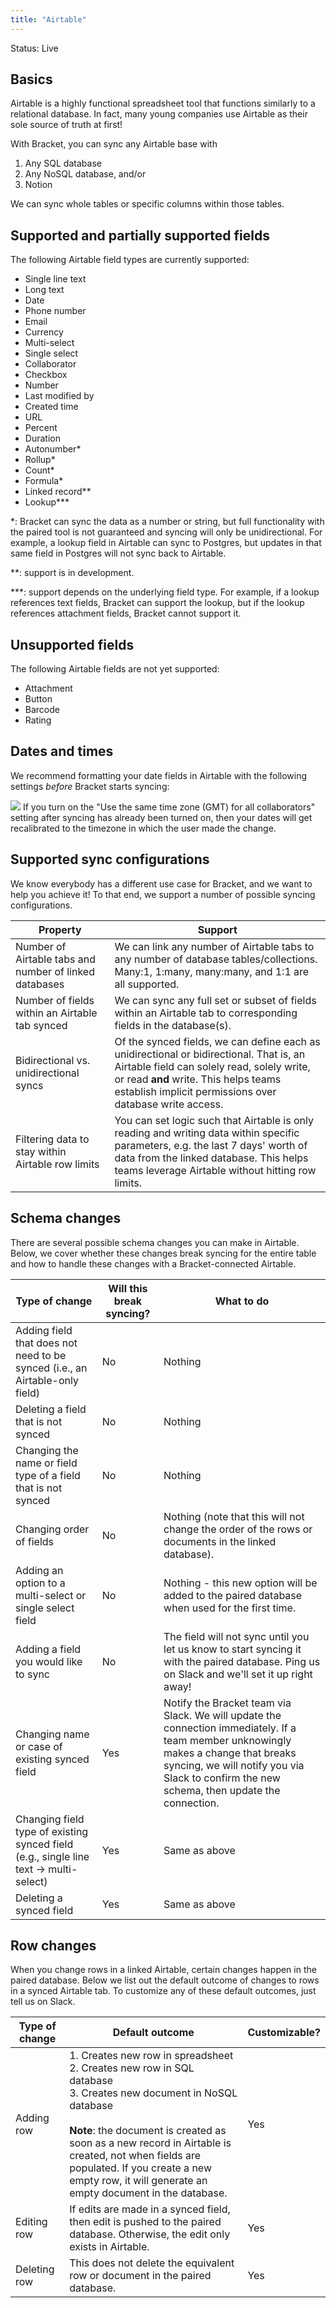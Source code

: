 ```yaml
---
title: "Airtable"
---
```


<TipGood>Status: Live</TipGood>

## Basics

Airtable is a highly functional spreadsheet tool that functions similarly to a relational database. In fact, many young companies use Airtable as their sole source of truth at first!

With Bracket, you can sync any Airtable base with

1. Any SQL database
2. Any NoSQL database, and/or
3. Notion

We can sync whole tables or specific columns within those tables.

## Supported and partially supported fields

The following Airtable field types are currently supported:

- Single line text
- Long text
- Date
- Phone number
- Email
- Currency
- Multi-select
- Single select
- Collaborator
- Checkbox
- Number
- Last modified by
- Created time
- URL
- Percent
- Duration
- Autonumber\*
- Rollup\*
- Count\*
- Formula\*
- Linked record\*\*
- Lookup\*\*\*

\*: Bracket can sync the data as a number or string, but full functionality with the paired tool is not guaranteed and syncing will only be unidirectional. For example, a lookup field in Airtable can sync to Postgres, but updates in that same field in Postgres will not sync back to Airtable.

\*\*: support is in development.

\*\*\*: support depends on the underlying field type. For example, if a lookup references text fields, Bracket can support the lookup, but if the lookup references attachment fields, Bracket cannot support it.

## Unsupported fields

The following Airtable fields are not yet supported:

- Attachment
- Button
- Barcode
- Rating

## Dates and times

We recommend formatting your date fields in Airtable with the following settings _before_ Bracket starts syncing:

<Example>
  <img class="rounded-md w-full" src="/img/spreadsheet-airtable-1.png" />
</Example>

<TipWarning>
  If you turn on the "Use the same time zone (GMT) for all collaborators"
  setting after syncing has already been turned on, then your dates will get
  recalibrated to the timezone in which the user made the change.
</TipWarning>

## Supported sync configurations

We know everybody has a different use case for Bracket, and we want to help you achieve it! To that end, we support a number of possible syncing configurations.

| Property                                               | Support                                                                                                                                                                                                                                   |
| ------------------------------------------------------ | ----------------------------------------------------------------------------------------------------------------------------------------------------------------------------------------------------------------------------------------- |
| Number of Airtable tabs and number of linked databases | We can link any number of Airtable tabs to any number of database tables/collections. Many:1, 1:many, many:many, and 1:1 are all supported.                                                                                               |
| Number of fields within an Airtable tab synced         | We can sync any full set or subset of fields within an Airtable tab to corresponding fields in the database(s).                                                                                                                           |
| Bidirectional vs. unidirectional syncs                 | Of the synced fields, we can define each as unidirectional or bidirectional. That is, an Airtable field can solely read, solely write, or read **and** write. This helps teams establish implicit permissions over database write access. |
| Filtering data to stay within Airtable row limits      | You can set logic such that Airtable is only reading and writing data within specific parameters, e.g. the last 7 days' worth of data from the linked database. This helps teams leverage Airtable without hitting row limits.            |

## Schema changes

There are several possible schema changes you can make in Airtable. Below, we cover whether these changes break syncing for the entire table and how to handle these changes with a Bracket-connected Airtable.

| Type of change                                                                        | Will this break syncing? | What to do                                                                                                                                                                                                                         |
| ------------------------------------------------------------------------------------- | ------------------------ | ---------------------------------------------------------------------------------------------------------------------------------------------------------------------------------------------------------------------------------- |
| Adding field that does not need to be synced (i.e., an Airtable-only field)           | No                       | Nothing                                                                                                                                                                                                                            |
| Deleting a field that is not synced                                                   | No                       | Nothing                                                                                                                                                                                                                            |
| Changing the name or field type of a field that is not synced                         | No                       | Nothing                                                                                                                                                                                                                            |
| Changing order of fields                                                              | No                       | Nothing (note that this will not change the order of the rows or documents in the linked database).                                                                                                                                |
| Adding an option to a multi-select or single select field                             | No                       | Nothing - this new option will be added to the paired database when used for the first time.                                                                                                                                       |
| Adding a field you would like to sync                                                 | No                       | The field will not sync until you let us know to start syncing it with the paired database. Ping us on Slack and we'll set it up right away!                                                                                       |
| Changing name or case of existing synced field                                        | Yes                      | Notify the Bracket team via Slack. We will update the connection immediately. If a team member unknowingly makes a change that breaks syncing, we will notify you via Slack to confirm the new schema, then update the connection. |
| Changing field type of existing synced field (e.g., single line text -> multi-select) | Yes                      | Same as above                                                                                                                                                                                                                      |
| Deleting a synced field                                                               | Yes                      | Same as above                                                                                                                                                                                                                      |

## Row changes

When you change rows in a linked Airtable, certain changes happen in the paired database. Below we list out the default outcome of changes to rows in a synced Airtable tab. To customize any of these default outcomes, just tell us on Slack.

| Type of change | Default outcome                                                                                                                                                                                                                                                                                                                         | Customizable? |
| -------------- | --------------------------------------------------------------------------------------------------------------------------------------------------------------------------------------------------------------------------------------------------------------------------------------------------------------------------------------- | ------------- |
| Adding row     | 1. Creates new row in spreadsheet<br />2. Creates new row in SQL database<br />3. Creates new document in NoSQL database<br /><br />**Note**: the document is created as soon as a new record in Airtable is created, not when fields are populated. If you create a new empty row, it will generate an empty document in the database. | Yes           |
| Editing row    | If edits are made in a synced field, then edit is pushed to the paired database. Otherwise, the edit only exists in Airtable.                                                                                                                                                                                                           | Yes           |
| Deleting row   | This does not delete the equivalent row or document in the paired database.                                                                                                                                                                                                                                                             | Yes           |
